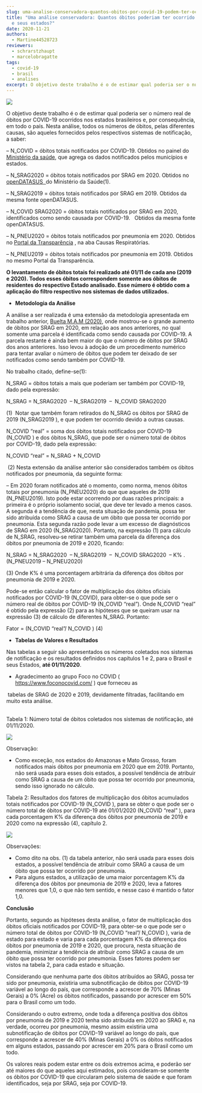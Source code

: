 ```yaml
---
slug: uma-analise-conservadora-quantos-obitos-por-covid‐19-podem-ter-ocorrido-no-brasil-e-seus-estados
title: "Uma análise conservadora: Quantos óbitos poderiam ter ocorrido no Brasil
  e seus estados?"
date: 2020-11-21
authors:
  - Martine44528723
reviewers:
  - schrarstzhaupt
  - marcelobragatte
tags:
  - covid-19
  - brasil
  - analises
excerpt: O objetivo deste trabalho é o de estimar qual poderia ser o número real de óbitos por COVID-19 ocorridos nos estados brasileiros e, por consequência, em todo o país. Nesta análise, todos os números de óbitos, pelas diferentes causas, são aqueles fornecidos pelos respectivos sistemas de notificação, a saber...
---
```

![](https://redeaanalisecovid.files.wordpress.com/2020/10/projecoes-rac.png?w=397)

O objetivo deste trabalho é o de estimar qual poderia ser o número real de óbitos por COVID-19 ocorridos nos estados brasileiros e, por consequência, em todo o país. Nesta análise, todos os números de óbitos, pelas diferentes causas, são aqueles fornecidos pelos respectivos sistemas de notificação, a saber:

– N_COVID = óbitos totais notificados por COVID-19. Obtidos no painel do [Ministério da saúde](https://covid.saude.gov.br), que agrega os dados notificados pelos municípios e estados.

– N_SRAG2020 = óbitos totais notificados por SRAG em 2020. Obtidos no [openDATASUS  ](https://opendatasus.saude.gov.br/dataset)do Ministério da Saúde(1).

– N_SRAG2019 = óbitos totais notificados por SRAG em 2019. Obtidos da mesma fonte openDATASUS.

– N_COVID SRAG2020 = óbitos totais notificados por SRAG em 2020, identificados como sendo causada por COVID-19.   Obtidos da mesma fonte openDATASUS.

– N_PNEU2020 = óbitos totais notificados por pneumonia em 2020. Obtidos no [Portal da Transparência](https://transparencia.registrocivil.org.br/especial-covid) , na aba Causas Respiratórias.

– N_PNEU2019 = óbitos totais notificados por pneumonia em 2019. Obtidos no mesmo Portal da Transparência.

**O levantamento de óbitos totais foi realizado até 01/11 de cada ano (2019 e 2020). Todos esses óbitos correspondem somente aos óbitos de residentes do respectivo Estado analisado. Esse número é obtido com a aplicação do filtro respectivo nos sistemas de dados utilizados.**

* **Metodologia da Análise**

A análise a ser realizada é uma extensão da metodologia apresentada em trabalho anterior, [Buelta M.A.M (2020)](https://redeaanalisecovid.wordpress.com/2020/07/07/exemplos-de-analise-da-possibilidade-de-existirem-mais-obitos-por-covid-19-em-2020/), onde mostrou-se o grande aumento de óbitos por SRAG em 2020, em relação aos anos anteriores, no qual somente uma parcela é identificada como sendo causada por COVID-19. A parcela restante é ainda bem maior do que o número de óbitos por SRAG dos anos anteriores. Isso levou à adoção de um procedimento numérico para tentar avaliar o número de óbitos que podem ter deixado de ser notificados como sendo também por COVID-19.

No trabalho citado, define-se(1):

N_SRAG = óbitos totais a mais que poderiam ser também por COVID-19, dado pela expressão:

N_SRAG = N_SRAG2020  – N_SRAG2019  –  N_COVID SRAG2020

(1)  Notar que também foram retirados do N_SRAG os óbitos por SRAG de 2019 (N_SRAG2019 ), e que podem ter ocorrido devido a outras causas.

N_COVID “real” = soma dos óbitos totais notificados por COVID-19 (N_COVID ) e dos óbitos N_SRAG, que pode ser o número total de óbitos por COVID-19, dado pela expressão:

N_COVID “real” = N_SRAG + N_COVID

 (2) Nesta extensão da análise anterior são considerados também os óbitos notificados por pneumonia, da seguinte forma:

– Em 2020 foram notificados até o momento, como norma, menos óbitos totais por pneumonia (N_PNEU2020) do que que aqueles de 2019 (N_PNEU2019). Isto pode estar ocorrendo por duas razões principais: a primeira é o próprio isolamento social, que deve ter levado a menos casos. A segunda é a tendência de que, nesta situação de pandemia, possa ter sido atribuída como SRAG a causa de um óbito que possa ter ocorrido por pneumonia. Esta segunda razão pode levar a um excesso de diagnósticos de SRAG em 2020 (N_SRAG2020). Portanto, na expressão (1) para cálculo de N_SRAG, resolveu-se retirar também uma parcela da diferença dos óbitos por pneumonia de 2019 e 2020, ficando:

N_SRAG = N_SRAG2020  – N_SRAG2019  –  N_COVID SRAG2020  – K% . (N_PNEU2019 – N_PNEU2020)  

(3) Onde K% é uma porcentagem arbitrária da diferença dos óbitos por pneumonia de 2019 e 2020.

Pode-se então calcular o fator de multiplicação dos óbitos oficiais notificados por COVID-19 (N_COVID), para obter-se o que pode ser o número real de óbitos por COVID-19 (N_COVID “real”). Onde N_COVID “real” é obtido pela expressão (2) para as hipóteses que se queiram usar na expressão (3) de cálculo de diferentes N_SRAG. Portanto:

Fator = (N_COVID “real”/ N_COVID ) (4)

* **Tabelas de Valores e Resultados**

Nas tabelas a seguir são apresentados os números coletados nos sistemas de notificação e os resultados definidos nos capítulos 1 e 2, para o Brasil e seus Estados, **até 01/11/2020**.

* Agradecimento ao grupo Foco no COVID ( <https://www.foconocovid.com/> ) que forneceu as

 tabelas de SRAG de 2020 e 2019, devidamente filtradas, facilitando em muito esta análise.

\
Tabela 1: Número total de óbitos coletados nos sistemas de notificação, até 01/11/2020.

![](https://redeaanalisecovid.files.wordpress.com/2020/11/image-1.png?w=436)

Observação:

* Como exceção, nos estados do Amazonas e Mato Grosso, foram notificados mais óbitos por pneumonia em 2020 que em 2019. Portanto, não será usada para esses dois estados, a possível tendência de atribuir como SRAG a causa de um óbito que possa ter ocorrido por pneumonia, sendo isso ignorado no cálculo.

Tabela 2: Resultados dos fatores de multiplicação dos óbitos acumulados totais notificados por COVID-19 (N_COVID ), para se obter o que pode ser o número total de óbitos por COVID-19 até 01/01/2020 (N_COVID “real” ), para cada porcentagem K% da diferença dos óbitos por pneumonia de 2019 e 2020 como na expressão (4), capítulo 2.

![](https://redeaanalisecovid.files.wordpress.com/2020/11/image-2.png?w=499)

Observações:

* Como dito na obs. (1) da tabela anterior, não será usada para esses dois estados, a possível tendência de atribuir como SRAG a causa de um óbito que possa ter ocorrido por pneumonia.
* Para alguns estados, a utilização de uma maior porcentagem K% da diferença dos óbitos por pneumonia de 2019 e 2020, leva a fatores menores que 1,0, o que não tem sentido, e nesse caso é mantido o fator 1,0.

**Conclusão**

Portanto, segundo as hipóteses desta análise, o fator de multiplicação dos óbitos oficiais notificados por COVID-19, para obter-se o que pode ser o número total de óbitos por COVID-19 (N_COVID “real”/ N_COVID ), varia de estado para estado e varia para cada porcentagem K% da diferença dos óbitos por pneumonia de 2019 e 2020, que procura, nesta situação de pandemia, minimizar a tendência de atribuir como SRAG a causa de um óbito que possa ter ocorrido por pneumonia. Esses fatores podem ser vistos na tabela 2, para cada estado e situação.

Considerando que nenhuma parte dos óbitos atribuídos ao SRAG, possa ter sido por pneumonia, existiria uma subnotificação de óbitos por COVID-19 variável ao longo do país, que corresponde a acrescer de 70% (Minas Gerais) a 0% (Acre) os óbitos notificados, passando por acrescer em 50% para o Brasil como um todo.

Considerando o outro extremo, onde toda a diferença positiva dos óbitos por pneumonia de 2019 e 2020 tenha sido atribuída em 2020 ao SRAG e, na verdade, ocorreu por pneumonia, mesmo assim existiria uma subnotificação de óbitos por COVID-19 variável ao longo do país, que corresponde a acrescer de 40% (Minas Gerais) a 0% os óbitos notificados em alguns estados, passando por acrescer em 20% para o Brasil como um todo.

Os valores reais podem estar entre os dois extremos acima, e poderão ser até maiores do que aqueles aqui estimados, pois consideram-se somente os óbitos por COVID-19 que circularam pelo sistema de saúde e que foram identificados, seja por SRAG, seja por COVID-19.

